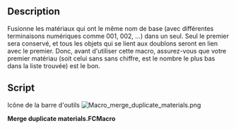 <languages/>

{{Macro/fr
|Name=Macro merge duplicate materials
|Icon=Macro_merge_duplicate_materials.png
|Description=Fusionne les matériaux ayant le même nom
|Author=yorik
|Version=2.0
|Date=20197-07-12
|FCVersion=All
|Download=[https://www.freecadweb.org/wiki/images/e/ed/Macro_merge_duplicate_materials.png ToolBar Icon]
}}

==Description==

Fusionne les matériaux qui ont le même nom de base (avec différentes terminaisons numériques comme 001, 002, ...) dans un seul. Seul le premier sera conservé, et tous les objets qui se lient aux doublons seront en lien avec le premier. Donc, avant d'utiliser cette macro, assurez-vous que votre premier matériau (soit celui sans sans chiffre, est le nombre le plus bas dans la liste trouvée) est le bon.

==Script==

Icône de la barre d'outils
[[Image:Macro_merge_duplicate_materials.png]]

'''Merge duplicate materials.FCMacro'''

{{MacroCode|code=
import FreeCAD,FreeCADGui
mats = [o for o in FreeCAD.ActiveDocument.Objects if o.isDerivedFrom("App::MaterialObject")]
todelete = []
for mat in mats:
    if mat.Label[-1].isdigit() and mat.Label[-2].isdigit() and mat.Label[-3].isdigit():
        orig = None
        for om in mats:
            if om.Label == mat.Label[:-3].strip():
                orig = om
                break
        if orig:
            for par in mat.InList:
                for prop in par.PropertiesList:
                    if getattr(par,prop) == mat:
                        print( "Changed property '"+prop+"' of object "+par.Label+" from "+mat.Label+" to "+orig.Label)
                        setattr(par,prop,orig)
            todelete.append(mat)
for tod in todelete:
    if not tod.InList:
        print( "Deleting material "+tod.Label)
        FreeCAD.ActiveDocument.removeObject(tod.Name)
    elif (len(tod.InList) == 1) and (tod.InList[0].isDerivedFrom("App::DocumentObjectGroup")):
        print( "Deleting material "+tod.Label)
        FreeCAD.ActiveDocument.removeObject(tod.Name)
    else:
        print( "Unable to delete material "+tod.Label+": InList not empty")

}}
{{clear}}